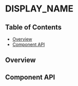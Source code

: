 
# DISPLAY_NAME

## Table of Contents

- [Overview](#overview)
- [Component API](#component-api)

## Overview

<!-- TODO: Overview. -->

<Canvas>
  <Story id="experimental-STORYBOOK_NAME--default" />
</Canvas>

## Component API

<ArgsTable />
